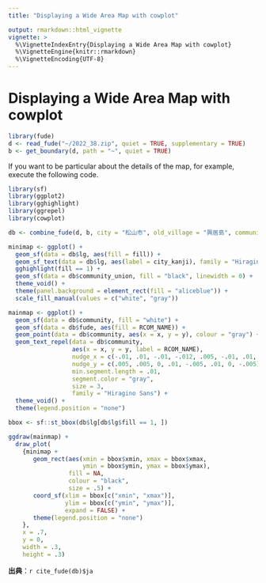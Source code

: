 ```yaml
---
title: "Displaying a Wide Area Map with cowplot"

output: rmarkdown::html_vignette
vignette: >
  %\VignetteIndexEntry{Displaying a Wide Area Map with cowplot}
  %\VignetteEngine{knitr::rmarkdown}
  %\VignetteEncoding{UTF-8}
---
```


# Displaying a Wide Area Map with cowplot

```r
library(fude)
d <- read_fude("~/2022_38.zip", quiet = TRUE, supplementary = TRUE)
b <- get_boundary(d, path = "~", quiet = TRUE)
```

If you want to be particular about the details of the map, for example, execute the following code.
```r
library(sf)
library(ggplot2)
library(gghighlight)
library(ggrepel)
library(cowplot)

db <- combine_fude(d, b, city = "松山市", old_village = "興居島", community = "^(?!釣島).*")

minimap <- ggplot() +
  geom_sf(data = db$lg, aes(fill = fill)) +
  geom_sf_text(data = db$lg, aes(label = city_kanji), family = "Hiragino Sans") +
  gghighlight(fill == 1) +
  geom_sf(data = db$community_union, fill = "black", linewidth = 0) +
  theme_void() +
  theme(panel.background = element_rect(fill = "aliceblue")) +
  scale_fill_manual(values = c("white", "gray"))

mainmap <- ggplot() +
  geom_sf(data = db$community, fill = "white") +
  geom_sf(data = db$fude, aes(fill = RCOM_NAME)) +
  geom_point(data = db$community, aes(x = x, y = y), colour = "gray") +
  geom_text_repel(data = db$community,
                  aes(x = x, y = y, label = RCOM_NAME),
                  nudge_x = c(-.01, .01, -.01, -.012, .005, -.01, .01, .01),
                  nudge_y = c(.005, .005, 0, .01, -.005, .01, 0, -.005),
                  min.segment.length = .01,
                  segment.color = "gray",
                  size = 3,
                  family = "Hiragino Sans") +
  theme_void() +
  theme(legend.position = "none")

bbox <- sf::st_bbox(db$lg[db$lg$fill == 1, ])

ggdraw(mainmap) +
  draw_plot(
    {minimap +
       geom_rect(aes(xmin = bbox$xmin, xmax = bbox$xmax,
                     ymin = bbox$ymin, ymax = bbox$ymax),
                 fill = NA,
                 colour = "black",
                 size = .5) +
       coord_sf(xlim = bbox[c("xmin", "xmax")],
                ylim = bbox[c("ymin", "ymax")],
                expand = FALSE) +
       theme(legend.position = "none")
    },
    x = .7, 
    y = 0,
    width = .3, 
    height = .3)
```

**出典**：`r cite_fude(db)$ja`
